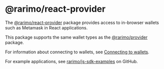 ---
---

# @rarimo/react-provider

The [@rarimo/react-provider](https://www.npmjs.com/package/@rarimo/react-provider) package provides access to in-browser wallets such as Metamask in React applications.

This package supports the same wallet types as the [@rarimo/provider](./provider) package.

For information about connecting to wallets, see [Connecting to wallets](../overview/connecting-to-wallets).

For example applications, see [rarimo/js-sdk-examples](https://github.com/rarimo/js-sdk-examples/) on GitHub.
